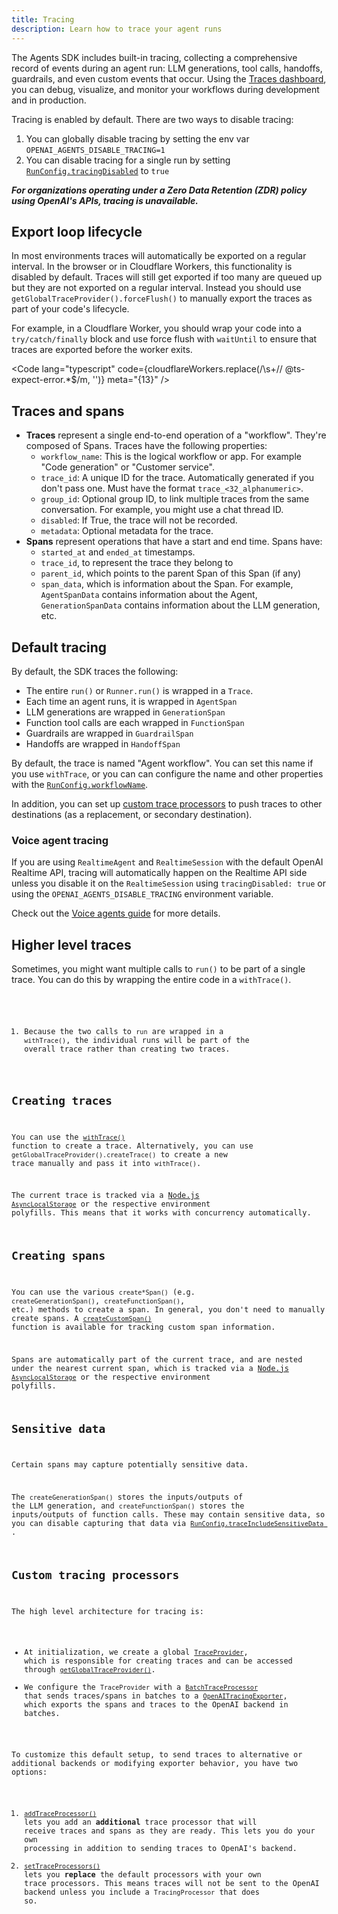 ```yaml
---
title: Tracing
description: Learn how to trace your agent runs
---
```



The Agents SDK includes built-in tracing, collecting a comprehensive record of events during an agent
run: LLM generations, tool calls, handoffs, guardrails, and even custom events that occur. Using the
[Traces dashboard](https://platform.openai.com/traces), you can debug, visualize, and monitor your
workflows during development and in production.

<Aside type="note">

Tracing is enabled by default. There are two ways to disable tracing:

1. You can globally disable tracing by setting the env var `OPENAI_AGENTS_DISABLE_TRACING=1`
2. You can disable tracing for a single run by setting [`RunConfig.tracingDisabled`](/openai-agents-js/openai/agents-core/type-aliases/runconfig/#tracingdisabled) to `true`

**_For organizations operating under a Zero Data Retention (ZDR) policy using OpenAI's APIs, tracing is unavailable._**

</Aside>

## Export loop lifecycle

In most environments traces will automatically be exported on a regular interval. In the browser or in Cloudflare Workers, this functionality is disabled by default. Traces will still get exported if too many are queued up but they are not exported on a regular interval. Instead you should use `getGlobalTraceProvider().forceFlush()` to manually export the traces as part of your code's lifecycle.

For example, in a Cloudflare Worker, you should wrap your code into a `try/catch/finally` block and use force flush with `waitUntil` to ensure that traces are exported before the worker exits.

<Code
  lang="typescript"
  code={cloudflareWorkers.replace(/\s+\/\/ @ts-expect-error.*$/m, '')}
  meta="{13}"
/>

## Traces and spans

- **Traces** represent a single end-to-end operation of a "workflow". They're composed of Spans. Traces have the following properties:
  - `workflow_name`: This is the logical workflow or app. For example "Code generation" or "Customer service".
  - `trace_id`: A unique ID for the trace. Automatically generated if you don't pass one. Must have the format `trace_<32_alphanumeric>`.
  - `group_id`: Optional group ID, to link multiple traces from the same conversation. For example, you might use a chat thread ID.
  - `disabled`: If True, the trace will not be recorded.
  - `metadata`: Optional metadata for the trace.
- **Spans** represent operations that have a start and end time. Spans have:
  - `started_at` and `ended_at` timestamps.
  - `trace_id`, to represent the trace they belong to
  - `parent_id`, which points to the parent Span of this Span (if any)
  - `span_data`, which is information about the Span. For example, `AgentSpanData` contains information about the Agent, `GenerationSpanData` contains information about the LLM generation, etc.

## Default tracing

By default, the SDK traces the following:

- The entire `run()` or `Runner.run()` is wrapped in a `Trace`.
- Each time an agent runs, it is wrapped in `AgentSpan`
- LLM generations are wrapped in `GenerationSpan`
- Function tool calls are each wrapped in `FunctionSpan`
- Guardrails are wrapped in `GuardrailSpan`
- Handoffs are wrapped in `HandoffSpan`

By default, the trace is named "Agent workflow". You can set this name if you use `withTrace`, or you can can configure the name and other properties with the [`RunConfig.workflowName`](/openai-agents-js/openai/agents-core/type-aliases/runconfig/#workflowname).

In addition, you can set up [custom trace processors](#custom-tracing-processors) to push traces to other destinations (as a replacement, or secondary destination).

### Voice agent tracing

If you are using `RealtimeAgent` and `RealtimeSession` with the default OpenAI Realtime API, tracing will automatically happen on the Realtime API side unless you disable it on the `RealtimeSession` using `tracingDisabled: true` or using the `OPENAI_AGENTS_DISABLE_TRACING` environment variable.

Check out the [Voice agents guide](/openai-agents-js/guides/voice-agents) for more details.

## Higher level traces

Sometimes, you might want multiple calls to `run()` to be part of a single trace. You can do this by wrapping the entire code in a `withTrace()`.

<Code lang="typescript" code={customTraceExample} />

1. Because the two calls to `run` are wrapped in a `withTrace()`, the individual runs will be part of the overall trace rather than creating two traces.

## Creating traces

You can use the [`withTrace()`](/openai-agents-js/openai/agents-core/functions/withtrace/) function to create a trace. Alternatively, you can use `getGlobalTraceProvider().createTrace()` to create a new trace manually and pass it into `withTrace()`.

The current trace is tracked via a [Node.js `AsyncLocalStorage`](https://nodejs.org/api/async_context.html#class-asynclocalstorage) or the respective environment polyfills. This means that it works with concurrency automatically.

## Creating spans

You can use the various `create*Span()` (e.g. `createGenerationSpan()`, `createFunctionSpan()`, etc.) methods to create a span. In general, you don't need to manually create spans. A [`createCustomSpan()`](/openai-agents-js/openai/agents-core/functions/createcustomspan/) function is available for tracking custom span information.

Spans are automatically part of the current trace, and are nested under the nearest current span, which is tracked via a [Node.js `AsyncLocalStorage`](https://nodejs.org/api/async_context.html#class-asynclocalstorage) or the respective environment polyfills.

## Sensitive data

Certain spans may capture potentially sensitive data.

The `createGenerationSpan()` stores the inputs/outputs of the LLM generation, and `createFunctionSpan()` stores the inputs/outputs of function calls. These may contain sensitive data, so you can disable capturing that data via [`RunConfig.traceIncludeSensitiveData
`](/openai-agents-js/openai/agents-core/type-aliases/runconfig/#traceincludesensitivedata).

## Custom tracing processors

The high level architecture for tracing is:

- At initialization, we create a global [`TraceProvider`](/openai-agents-js/openai/agents-core/classes/traceprovider), which is responsible for creating traces and can be accessed through [`getGlobalTraceProvider()`](/openai-agents-js/openai/agents-core/functions/getglobaltraceprovider/).
- We configure the `TraceProvider` with a [`BatchTraceProcessor`](/openai-agents-js/openai/agents-core/classes/batchtraceprocessor/) that sends traces/spans in batches to a [`OpenAITracingExporter`](/openai-agents-js/openai/agents-openai/classes/openaitracingexporter/), which exports the spans and traces to the OpenAI backend in batches.

To customize this default setup, to send traces to alternative or additional backends or modifying exporter behavior, you have two options:

1. [`addTraceProcessor()`](/openai-agents-js/openai/agents-core/functions/addtraceprocessor) lets you add an **additional** trace processor that will receive traces and spans as they are ready. This lets you do your own processing in addition to sending traces to OpenAI's backend.
2. [`setTraceProcessors()`](/openai-agents-js/openai/agents-core/functions/settraceprocessors) lets you **replace** the default processors with your own trace processors. This means traces will not be sent to the OpenAI backend unless you include a `TracingProcessor` that does so.
